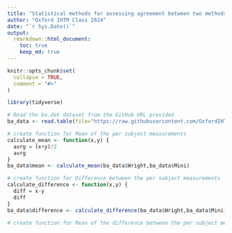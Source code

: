 ```yaml
---
title: "Statistical methods for assessing agreement between two methods of clinical measurement"
author: "Oxford IHTM Class 2024"
date: "`r Sys.Date()`"
output: 
  rmarkdown::html_document:
    toc: true
    keep_md: true
---
```


```r
knitr::opts_chunk$set(
  collapse = TRUE,
  comment = "#>"
)

library(tidyverse)
```

```r
# Read the ba.dat dataset from the GitHub URL provided
ba_data <- read.table(file="https://raw.githubusercontent.com/OxfordIHTM/teaching_datasets/main/ba.dat", header=T, sep=" ")

# create function for Mean of the per subject measurements
calculate_mean <- function(x,y) {
  avrg = (x+y)/2
  avrg
}
ba_data$mean <- calculate_mean(ba_data$Wright,ba_data$Mini)

# create function for Difference between the per subject measurements
calculate_difference <- function(x,y) {
  diff = x-y
  diff
}
ba_data$difference <- calculate_difference(ba_data$Wright,ba_data$Mini)

# create function for Mean of the difference between the per subject measurements

```

